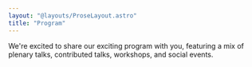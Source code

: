 ```yaml
---
layout: "@layouts/ProseLayout.astro"
title: "Program"
---
```



We're excited to share our exciting program with you, featuring a mix of plenary talks, contributed talks, workshops, and social events.

<div class="not-prose">
  <ProgramList />
</div>

